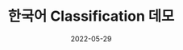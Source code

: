 ---
id: demo-koreanNLPClassification
slug: /krDemos/demo-koreanNLPClassification
title: 한국어 Classification 데모
description: PyTorch 로 학습한 한국어 데이터로 Classification 데모
date: 2022-05-29
tags: ["demos", "nlp", "classification"]
---